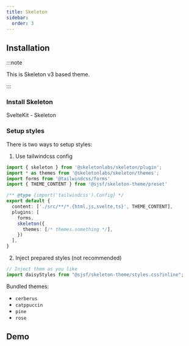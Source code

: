 ```yaml
---
title: Skeleton
sidebar:
  order: 3
---
```





## Installation

<Npm pkg="@sjsf/skeleton-theme" />

:::note

This is Skeleton v3 based theme.

:::

### Install Skeleton

<LinkButton href="https://next.skeleton.dev/docs/get-started/installation/sveltekit" variant='secondary' target="_blank" icon="external" >
  SvelteKit - Skeleton
</LinkButton>

### Setup styles

There is two ways to setup styles:

1. Use tailwindcss config

```typescript
import { skeleton } from '@skeletonlabs/skeleton/plugin';
import * as themes from '@skeletonlabs/skeleton/themes';
import forms from '@tailwindcss/forms'
import { THEME_CONTENT } from '@sjsf/skeleton-theme/preset'

/** @type {import('tailwindcss').Config} */
export default {
  content: ['./src/**/*.{html,js,svelte,ts}', THEME_CONTENT],
  plugins: [
    forms,
    skeleton({
      themes: [/* themes.something */],
    })
  ],
}
```

2. Inject prepared styles (not recommended)

```typescript
// Inject them as you like
import daisyStyles from "@sjsf/skeleton-theme/styles.css?inline";
```

Bundled themes:

- `cerberus`
- `catppuccin`
- `pine`
- `rose`

## Demo

<Tabs>
<TabItem label="Form.svelte">
  <Code code={skeletonThemCode} lang="svelte" />
</TabItem>
<TabItem label="_demo-schema.ts">
  <Code code={demoSchemaCode} lang="typescript" />
</TabItem>
</Tabs>

<Card>
  <SkeletonTheme />
</Card>
